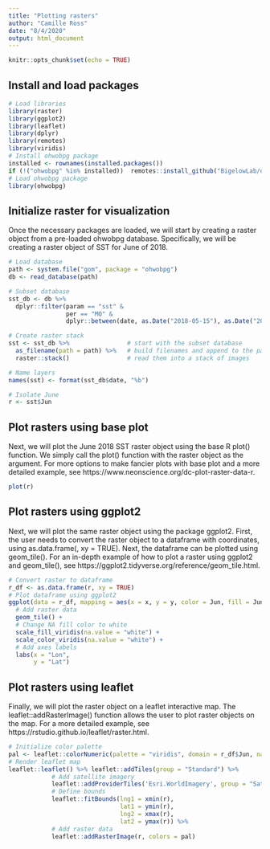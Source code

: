 ```yaml
---
title: "Plotting rasters"
author: "Camille Ross"
date: "8/4/2020"
output: html_document
---
```


```r
knitr::opts_chunk$set(echo = TRUE)
```

## Install and load packages

```r
# Load libraries
library(raster)
library(ggplot2)
library(leaflet)
library(dplyr)
library(remotes)
library(viridis)
# Install ohwobpg package
installed <- rownames(installed.packages())
if (!("ohwobpg" %in% installed))  remotes::install_github("BigelowLab/ohwobpg", quiet = TRUE)
# Load ohwobpg package
library(ohwobpg)
```

## Initialize raster for visualization

Once the necessary packages are loaded, we will start by creating a raster object from a pre-loaded ohwobpg database.  Specifically, we will be creating a raster object of SST for June of 2018.

```r
# Load database
path <- system.file("gom", package = "ohwobpg")
db <- read_database(path)

# Subset database
sst_db <- db %>%
  dplyr::filter(param == "sst" &
                per == "MO" &
                dplyr::between(date, as.Date("2018-05-15"), as.Date("2018-09-26")))

# Create raster stack
sst <- sst_db %>%                # start with the subset database
  as_filename(path = path) %>%   # build filenames and append to the path
  raster::stack()                # read them into a stack of images

# Name layers
names(sst) <- format(sst_db$date, "%b")

# Isolate June
r <- sst$Jun
```

## Plot rasters using base plot

Next, we will plot the June 2018 SST raster object using the base R plot() function.  We simply call the plot() function with the raster object as the argument.  For more options to make fancier plots with base plot and a more detailed example, see https://www.neonscience.org/dc-plot-raster-data-r.

```r
plot(r)
```

## Plot rasters using ggplot2

Next, we will plot the same raster object using the package ggplot2.  First, the user needs to convert the raster object to a dataframe with coordinates, using as.data.frame(<raster>, xy = TRUE).  Next, the dataframe can be plotted using geom_tile().  For an in-depth example of how to plot a raster using ggplot2 and geom_tile(), see https://ggplot2.tidyverse.org/reference/geom_tile.html.

```r
# Convert raster to dataframe
r_df <- as.data.frame(r, xy = TRUE)
# Plot dataframe using ggplot2
ggplot(data = r_df, mapping = aes(x = x, y = y, color = Jun, fill = Jun)) +
  # Add raster data
  geom_tile() +
  # Change NA fill color to white
  scale_fill_viridis(na.value = "white") +
  scale_color_viridis(na.value = "white") +
  # Add axes labels
  labs(x = "Lon",
       y = "Lat")
```

## Plot rasters using leaflet

Finally, we will plot the raster object on a leaflet interactive map.  The leaflet::addRasterImage() function allows the user to plot raster objects on the map.  For a more detailed example, see https://rstudio.github.io/leaflet/raster.html.

```r
# Initialize color palette
pal <- leaflet::colorNumeric(palette = "viridis", domain = r_df$Jun, na.color = "#00000000")
# Render leaflet map
leaflet::leaflet() %>% leaflet::addTiles(group = "Standard") %>%
            # Add satellite imagery
            leaflet::addProviderTiles('Esri.WorldImagery', group = "Satellite") %>%
            # Define bounds
            leaflet::fitBounds(lng1 = xmin(r),
                               lat1 = ymin(r),
                               lng2 = xmax(r),
                               lat2 = ymax(r)) %>%
            # Add raster data
            leaflet::addRasterImage(r, colors = pal)
```
